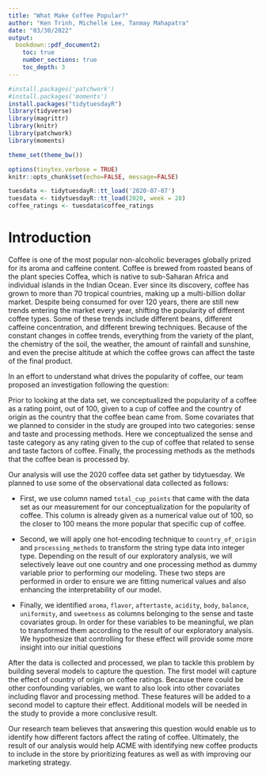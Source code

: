 ```yaml
---
title: "What Make Coffee Popular?"
author: "Ken Trinh, Michelle Lee, Tanmay Mahapatra"
date: "03/30/2022"
output:
  bookdown::pdf_document2: 
    toc: true
    number_sections: true
    toc_depth: 3
---
```


\newpage
\setcounter{page}{1}
```r
#install.packages('patchwork')
#install.packages('moments')
install.packages("tidytuesdayR")
library(tidyverse) 
library(magrittr)
library(knitr)
library(patchwork)
library(moments)

theme_set(theme_bw())

options(tinytex.verbose = TRUE)
knitr::opts_chunk$set(echo=FALSE, message=FALSE)
```


```r
tuesdata <- tidytuesdayR::tt_load('2020-07-07')
tuesdata <- tidytuesdayR::tt_load(2020, week = 28)
coffee_ratings <- tuesdata$coffee_ratings
```


# Introduction
Coffee is one of the most popular non-alcoholic beverages globally prized for its aroma and caffeine content. Coffee is brewed from roasted beans of the plant species Coffea, which is native to sub-Saharan Africa and individual islands in the Indian Ocean. Ever since its discovery, coffee has grown to more than 70 tropical countries, making up a multi-billion dollar market. Despite being consumed for over 120 years, there are still new trends entering the market every year, shifting the popularity of different coffee types. Some of these trends include different beans, different caffeine concentration, and different brewing techniques. Because of the constant changes in coffee trends, everything from the variety of the plant, the chemistry of the soil, the weather, the amount of rainfall and sunshine, and even the precise altitude at which the coffee grows can affect the taste of the final product. 

In an effort to understand what drives the popularity of coffee, our team proposed an investigation following the question:

\begin{quote}
  \textit{How does the country of origin affect the popularity of a coffee?}
\end{quote}

Prior to looking at the data set, we conceptualized the popularity of a coffee as a rating point, out of 100, given to a cup of coffee and the country of origin as the country that the coffee bean came from. Some covariates that we planned to consider in the study are grouped into two categories: sense and taste and processing methods. Here we conceptualized the sense and taste category as any rating given to the cup of coffee that related to sense and taste factors of coffee. Finally, the processing methods as the methods that the coffee bean is processed by.  

Our analysis will use the 2020 coffee data set gather by tidytuesday\footnote{Rfordatascience. (2020). Tidytuesday/readme.md at master · rfordatascience/tidytuesday. 
GitHub. Retrieved March 23, 2022, from 
https://github.com/rfordatascience/tidytuesday/blob/master/data/2020/2020-07-  
07/readme.md}. We planned to use some of the observational data collected as follows:

* First, we use column named `total_cup_points` that came with the data set as our measurement for our conceptualization for the popularity of coffee. This column is already given as a numerical value out of 100, so the closer to 100 means the more popular that specific cup of coffee.

* Second, we will apply one hot-encoding technique to `country_of_origin` and `processing_methods` to transform the string type data into integer type. Depending on the result of our exploratory analysis, we will selectively leave out one country and one processing method as dummy variable prior to performing our modeling. These two steps are performed in order to ensure we are fitting numerical values and also enhancing the interpretability of our model.

* Finally, we identified `aroma`, `flavor`, `aftertaste`, `acidity`, `body`, `balance`, `uniformity`, and `sweetness` as columns belonging to the sense and taste covariates group. In order for these variables to be meaningful, we plan to transformed them according to the result of our exploratory analysis. We hypothesize that controlling for these effect will provide some more insight into our initial questions

After the data is collected and processed, we plan to tackle this problem by building several models to capture the question. The first model will capture the effect of country of origin on coffee ratings. Because there could be other confounding variables, we want to also look into other covariates including flavor and processing method. These features will be added to a second model to capture their effect. Additional models will be needed in the study to provide a more conclusive result.

Our research team believes that answering this question would enable us to identify how different factors affect the rating of coffee. Ultimately, the result of our analysis would help ACME with identifying new coffee products to include in the store by prioritizing features as well as with improving our marketing strategy.


